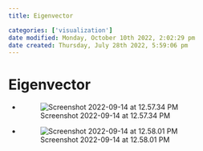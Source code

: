 ```yaml
---
title: Eigenvector

categories: ['visualization']
date modified: Monday, October 10th 2022, 2:02:29 pm
date created: Thursday, July 28th 2022, 5:59:06 pm
---
```


# Eigenvector
- ![Screenshot 2022-09-14 at 12.57.34 PM](images/Screenshot%202022-09-14%20at%2012.57.34%20PM.png)
- ![Screenshot 2022-09-14 at 12.58.01 PM](images/Screenshot%202022-09-14%20at%2012.58.01%20PM.png)



